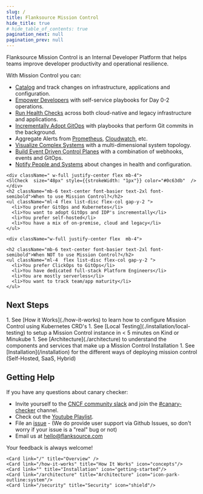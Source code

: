 ```yaml
---
slug: /
title: Flanksource Mission Control
hide_title: true
# hide_table_of_contents: true
pagination_next: null
pagination_prev: null
---
```



Flanksource Mission Control is an Internal Developer Platform that helps teams improve developer productivity and operational resilience.

<Screenshot img="/img/how-it-works.svg" className="h-auto" alt="Mission Control Concepts" shadow="false" size="800px"/>

With Mission Control you can:

* [Catalog](/guide/config-db) and track changes on infrastructure, applications and configuration.
* [Empower Developers](/guide/playbooks) with self-service playbooks for Day 0-2 operations.
* [Run Health Checks](/guide/canary-checker) across both cloud-native and legacy infrastructure and applications.
* [Incrementally Adopt GitOps](/guide/playbooks/actions/gitops) with playbooks that perform Git commits in the background.
* Aggregate Alerts from [Prometheus](/guide/canary-checker/reference/alert-manager), [Cloudwatch](/guide/canary-checker/reference/aws-cloudwatch), etc.
* [Visualize Complex Systems](/guide/topology) with a multi-dimensional system topology.
* [Build Event Driven Control Planes](/guide/playbooks/actions/gitops) with a combination of webhooks, events and GitOps.
* [Notify People and Systems](/guide/notifications) about changes in health and configuration.




<div className="flex flex-col gap-8 my-10 md:flex-row">
  <div className="rounded-lg bg-primary-300 p-4 pt-6 pb-8 text-black md:w-1/2" style={{
    border: "1px solid #0c63db"
  }}>

    <div className=" w-full justify-center flex mb-4">
    <SlCheck  size="48px" style={{strokeWidth: "1px"}} color="#0c63db"  />
    </div>
    <h2 className="mb-6 text-center font-basier text-2xl font-semibold">When to use Mission Control?</h2>
    <ul className="ml-4 flex list-disc flex-col gap-y-2 ">
      <li>You prefer GitOps and Kubernetes</li>
      <li>You want to adopt GitOps and IDP's incrementally</li>
      <li>You prefer self-hosted</li>
      <li>You have a mix of on-premise, cloud and legacy</li>
    </ul>
  </div>
  <div className="rounded-lg border-gray-500 border p-4 pt-6  md:w-1/2" style={{
    border: "1px solid #cbd5e1"
  }}>

    <div className="w-full justify-center flex  mb-4">
  <SlClose   size="48px"   color="#64748b"   />
  </div>

    <h2 className="mb-6 text-center font-basier text-2xl font-semibold">When NOT to use Mission Control?</h2>
    <ul className="ml-4  flex list-disc flex-col gap-y-2 ">
      <li>You prefer ClickOps to GitOps</li>
      <li>You have dedicated full-stack Platform Engineers</li>
      <li>You are mostly serverless</li>
      <li>You want to track team/app maturity</li>
    </ul>
  </div>
</div>


## Next Steps

<div className="pretty">
1. See [How it Works](./how-it-works) to learn how to configure Mission Control using Kubernetes CRD's
1. See [Local Testing](./installation/local-testing) to setup a Mission Control instance in < 5 minutes on Kind or Minukube
1. See [Architecture](./architecture) to understand the components and services that make up a Mission Control Installation
1. See [Installation](/installation) for the different ways of deploying mission control (Self-Hosted, SaaS, Hybrid)
</div>

## Getting Help

If you have any questions about canary checker:

* Invite yourself to the [CNCF community slack](https://slack.cncf.io/) and join the [#canary-checker](https://cloud-native.slack.com/messages/canary-checker/) channel.
* Check out the [Youtube Playlist](https://www.youtube.com/playlist?list=PLz4F_KggvA58D6krlw433TNr8qMbu1aIU).
* File an [issue](https://github.com/flanksource/mission-control/issues/new) - (We do provide user support via Github Issues, so don't worry  if your issue is a "real" bug or not)
* Email us at [hello@flanksource.com](mailto:hello@flanksource.com)

Your feedback is always welcome!

  <Cards>


    <Card link="/" title="Overview" />
    <Card link="/how-it-works" title="How It Works" icon="concepts"/>
    <Card link="" title="Installation" icon="getting-started"/>
    <Card link="/architecture" title="Architecture" icon="icon-park-outline:system"/>
    <Card link="/security" title="Security" icon="shield"/>

  </Cards>
